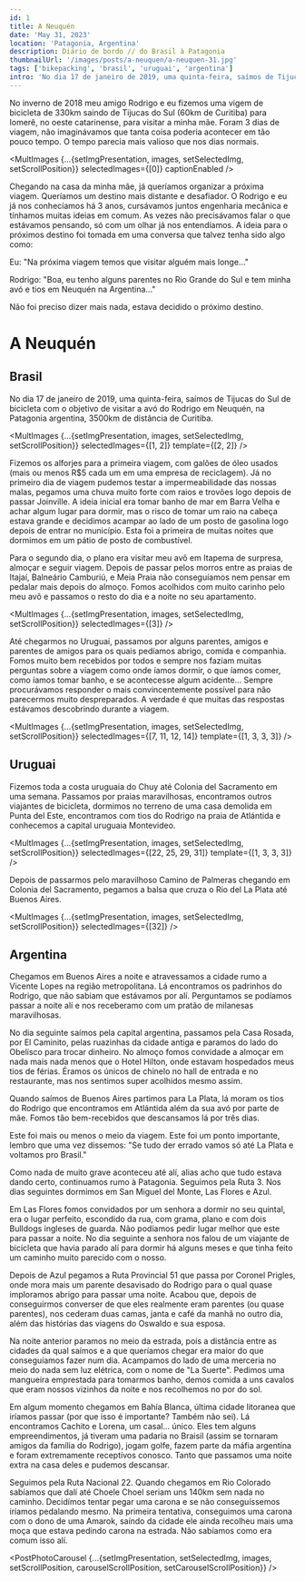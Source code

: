 ```yaml
---
id: 1
title: A Neuquén
date: 'May 31, 2023'
location: 'Patagonia, Argentina'
description: Diário de bordo // do Brasil à Patagonia
thumbnailUrl: '/images/posts/a-neuquen/a-neuquen-31.jpg'
tags: ['bikepacking', 'brasil', 'uruguai', 'argentina']
intro: 'No dia 17 de janeiro de 2019, uma quinta-feira, saímos de Tijucas do Sul de bicicleta com o objetivo de visitar a avó do Rodrigo em Neuquén, na Patagonia argentina, 3500km de distância de Curitiba.'
---
```


No inverno de 2018 meu amigo Rodrigo e eu fizemos uma vigem de bicicleta de 330km saindo de Tijucas do Sul (60km de Curitiba) para Iomerê, no oeste catarinense, para visitar a minha mãe. Foram 3 dias de viagem, não imaginávamos que tanta coisa poderia acontecer em tão pouco tempo. O tempo parecia mais valioso que nos dias normais.

<MultImages
    {...{setImgPresentation, images, setSelectedImg, setScrollPosition}} 
    selectedImages={[0]}
    captionEnabled
/>

Chegando na casa da minha mãe, já queríamos organizar a próxima viagem. Queríamos um destino mais distante e desafiador. O Rodrigo e eu já nos conhecíamos há 3 anos, cursávamos juntos engenharia mecânica e tínhamos muitas ideias em comum. As vezes não precisávamos falar o que estávamos pensando, só com um olhar já nos entendíamos. A ideia para o próximos destino foi tomada em uma conversa que talvez tenha sido algo como:

<Indent>
Eu: "Na próxima viagem temos que visitar alguém mais longe..."

Rodrigo: "Boa, eu tenho alguns parentes no Rio Grande do Sul e tem minha avó e tios em Neuquén na Argentina..."
</Indent>

Não foi preciso dizer mais nada, estava decidido o próximo destino.

# A Neuquén
## Brasil
No dia 17 de janeiro de 2019, uma quinta-feira, saímos de Tijucas do Sul de bicicleta com o objetivo de visitar a avó do Rodrigo em Neuquén, na Patagonia argentina, 3500km de distância de Curitiba.

<MultImages
    {...{setImgPresentation, images, setSelectedImg, setScrollPosition}} 
    selectedImages={[1, 2]}
    template={[2, 2]}
/>

Fizemos os alforjes para a primeira viagem, com galões de óleo usados (mais ou menos R$5 cada um em uma empresa de reciclagem). Já no primeiro dia de viagem pudemos testar a impermeabilidade das nossas malas, pegamos uma chuva muito forte com raios e trovões logo depois de passar Joinville. A ideia inicial era tomar banho de mar em Barra Velha e achar algum lugar para dormir, mas o risco de tomar um raio na cabeça estava grande e decidimos acampar ao lado de um posto de gasolina logo depois de entrar no município. Esta foi a primeira de muitas noites que dormimos em um pátio de posto de combustível.

Para o segundo dia, o plano era visitar meu avô em Itapema de surpresa, almoçar e seguir viagem. Depois de passar pelos morros entre as praias de Itajaí, Balneário Camburiú, e Meia Praia não conseguíamos nem pensar em pedalar mais depois do almoço. Fomos acolhidos com muito carinho pelo meu avô e passamos o resto do dia e a noite no seu apartamento.

<MultImages
    {...{setImgPresentation, images, setSelectedImg, setScrollPosition}}
    selectedImages={[3]}
/>

Até chegarmos no Uruguai, passamos por alguns parentes, amigos e parentes de amigos para os quais pedíamos abrigo, comida e companhia. Fomos muito bem recebidos por todos e sempre nos faziam muitas perguntas sobre a viagem como onde íamos dormir, o que íamos comer, como íamos tomar banho, e se acontecesse algum acidente... Sempre procurávamos responder o mais convincentemente possível para não parecermos muito despreparados. A verdade é que muitas das respostas estávamos descobrindo durante a viagem.

<MultImages
    {...{setImgPresentation, images, setSelectedImg, setScrollPosition}}
    selectedImages={[7, 11, 12, 14]}
    template={[1, 3, 3, 3]}
/>

## Uruguai
Fizemos toda a costa uruguaia do Chuy até Colonia del Sacramento em uma semana. Passamos por praias maravilhosas, encontramos outros viajantes de bicicleta, dormimos no terreno de uma casa demolida em Punta del Este, encontramos com tios do Rodrigo na praia de Atlántida e conhecemos a capital uruguaia Montevideo.

<MultImages
    {...{setImgPresentation, images, setSelectedImg, setScrollPosition}}
    selectedImages={[22, 25, 29, 31]}
    template={[1, 3, 3, 3]}
/>

Depois de passarmos pelo maravilhoso Camino de Palmeras chegando em Colonia del Sacramento, pegamos a balsa que cruza o Rio del La Plata até Buenos Aires.

<MultImages
    {...{setImgPresentation, images, setSelectedImg, setScrollPosition}}
    selectedImages={[32]}
/>

## Argentina
Chegamos em Buenos Aires a noite e atravessamos a cidade rumo a Vicente Lopes na região metropolitana. Lá encontramos os padrinhos do Rodrigo, que não sabiam que estávamos por alí. Perguntamos se podíamos passar a noite alí e nos receberamo com um pratão de milanesas maravilhosas.

No dia seguinte saímos pela capital argentina, passamos pela Casa Rosada, por El Caminito, pelas ruazinhas da cidade antiga e paramos do lado do Obelísco para trocar dinheiro. No almoço fomos convidade a almoçar em nada mais nada menos que o Hotel Hilton, onde estavam hospedados meus tios de férias.
Éramos os únicos de chinelo no hall de entrada e no restaurante, mas nos sentimos super acolhidos mesmo assim.

Quando saímos de Buenos Aires partimos para La Plata, lá moram os tios do Rodrigo que encontramos em Atlántida além da sua avó por parte de mãe. Fomos tão bem-recebidos que descansamos lá por três dias.

Este foi mais ou menos o meio da viagem. Este foi um ponto importante, lembro que uma vez dissemos: "Se tudo der errado vamos só até La Plata e voltamos pro Brasil."

Como nada de muito grave aconteceu até alí, alias acho que tudo estava dando certo, continuamos rumo à Patagonia.
Seguimos pela Ruta 3. Nos dias seguintes dormimos em San Miguel del Monte, Las Flores e Azul. 

Em Las Flores fomos convidados por um senhora a dormir no seu quintal, era o lugar perfeito, escondido da rua, com grama, plano e com dois Bulldogs ingleses de guarda. Não podíamos pedir lugar melhor que este para passar a noite.
No dia seguinte a senhora nos falou de um viajante de bicicleta que havia parado alí para dormir há alguns meses e que tinha feito um caminho muito parecido com o nosso.

Depois de Azul pegamos a Ruta Provincial 51 que passa por Coronel Prigles, onde mora mais um parente desavisado do Rodrigo para o qual quase imploramos abrigo para passar uma noite. Acabou que, depois de conseguirmos converser de que eles realmente eram parentes (ou quase parentes), nos cederam duas camas, janta e café da manhã no outro dia, além das histórias das viagens do Oswaldo e sua esposa.

Na noite anterior paramos no meio da estrada, pois a distância entre as cidades da qual saímos e a que queríamos chegar era maior do que conseguíamos fazer num dia. Acampamos do lado de uma merceria no meio do nada sem luz elétrica, com o nome de "La Suerte". Pedimos uma mangueira emprestada para tomarmos banho, demos comida a uns cavalos que eram nossos vizinhos da noite e nos recolhemos no por do sol.

Em algum momento chegamos em Bahía Blanca, última cidade litoranea que iríamos passar (por que isso é importante? Também não sei). Lá encontramos Cachito e Lorena, um casal... único. Eles tem alguns empreendimentos, já tiveram uma padaria no Braisil (assim se tornaram amigos da família do Rodrigo), jogam golfe, fazem parte da máfia argentina e foram extremamente receptívos conosco. Tanto que passamos uma noite extra na casa deles e pudemos descansar. 

Seguimos pela Ruta Nacional 22. Quando chegamos em Rio Colorado sabíamos que dalí até Choele Choel seriam uns 140km sem nada no caminho. Decidímos tentar pegar uma carona e se não conseguíssemos iríamos pedalando mesmo. Na primeira tentativa, conseguimos uma carona com o dono de uma Amarok, saíndo da cidade ele ainda recolheu mais uma moça que estava pedindo carona na estrada. Não sabíamos como era comum isso alí.

<PostPhotoCarousel {...{setImgPresentation, setSelectedImg, images, setScrollPosition, carouselScrollPosition, setCarouselScrollPosition}} />

